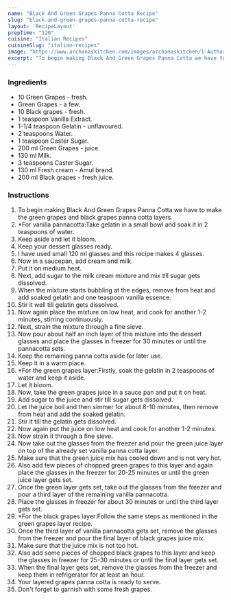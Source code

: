 ---
name: "Black And Green Grapes Panna Cotta Recipe"
slug: "black-and-green-grapes-panna-cotta-recipe"
layout: 'RecipeLayout'
prepTime: "120"
cuisine: "Italian Recipes"
cuisineSlug: "italian-recipes"
image: "https://www.archanaskitchen.com/images/archanaskitchen/1-Author/navneet289-gmail.com/Black__Green_Grapes_Pannacotta_1600.jpg"
excerpt: "To begin making Black And Green Grapes Panna Cotta we have to make the green grapes and black grapes panna cotta layers"
---

### Ingredients

- 10 Green Grapes - fresh.
- Green Grapes - a few.
- 10 Black grapes - fresh.
- 1 teaspoon Vanilla Extract.
- 1-1/4 teaspoon Gelatin - unflavoured.
- 2 teaspoons Water.
- 1 teaspoon Caster Sugar.
- 200 ml Green Grapes - juice.
- 130 ml Milk.
- 3 teaspoons Caster Sugar.
- 130 ml Fresh cream - Amul brand.
- 200 ml Black grapes - fresh juice.

### Instructions

1. To begin making Black And Green Grapes Panna Cotta we have to make the green grapes and black grapes panna cotta layers.
1. *For vanilla pannacotta:Take gelatin in a small bowl and soak it in 2 teaspoons of water.
1. Keep aside and let it bloom.
1. Keep your dessert glasses ready.
1. I have used small 120 ml glasses and this recipe makes 4 glasses.
1. Now in a saucepan, add cream and milk.
1. Put it on medium heat.
1. Next, add sugar to the milk cream mixture and mix till sugar gets dissolved.
1. When the mixture starts bubbling at the edges, remove from heat and add soaked gelatin and one teaspoon vanilla essence.
1. Stir it well till gelatin gets dissolved.
1. Now again place the mixture on low heat, and cook for another 1-2 minutes, stirring continuously.
1. Next, strain the mixture through a fine sieve.
1. Now pour about half an inch layer of this mixture into the dessert glasses and place the glasses in freezer for 30 minutes or until the pannacotta sets.
1. Keep the remaining panna cotta aside for later use.
1. Keep it in a warm place.
1. *For the green grapes layer:Firstly, soak the gelatin in 2 teaspoons of water and keep it aside.
1. Let it bloom.
1. Now, take the green grapes juice in a sauce pan and put it on heat.
1. Add sugar to the juice and stir till sugar gets dissolved.
1. Let the juice boil and then simmer for about 8-10 minutes, then remove from heat and add the soaked gelatin.
1. Stir it till the gelatin gets dissolved.
1. Now again put the juice on low heat and cook for another 1-2 minutes.
1. Now strain it through a fine sieve.
1. Now take out the glasses from the freezer and pour the green juice layer on top of the already set vanilla panna cotta layer.
1. Make sure that the green juice mix has cooled down and is not very hot.
1. Also add few pieces of chopped green grapes to this layer and again place the glasses in the freezer for 20-25 minutes or until the green juice layer gets set.
1. Once the green layer gets set, take out the glasses from the freezer and pour a third layer of the remaining vanilla pannacotta.
1. Place the glasses in freezer for about 30 minutes or until the third layer gets set.
1. *For the black grapes layer:Follow the same steps as mentioned in the green grapes layer recipe.
1. Once the third layer of vanilla pannacotta gets set, remove the glasses from the freezer and pour the final layer of black grapes juice mix.
1. Make sure that the juice mix is not too hot.
1. Also add some pieces of chopped black grapes to this layer and keep the glasses in freezer for 25-30 minutes or until the final layer gets set.
1. When the final layer gets set, remove the glasses from the freezer and keep them in refrigerator for at least an hour.
1. Your layered grapes panna cotta is ready to serve.
1. Don't forget to garnish with some fresh grapes.
